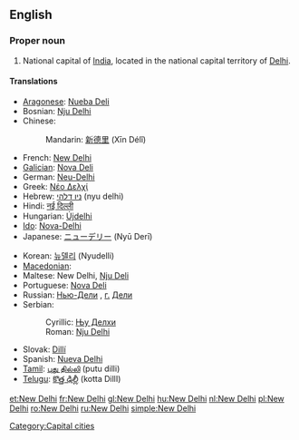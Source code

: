 {{wikipedia}}
==English==

===Proper noun===
{{en-proper noun|sg=[[new|New]] [[Delhi]]}}

# National capital of [[India]], located in the national capital territory of [[Delhi]].

====Translations====
{{trans-top|capital of India}}
* [[Aragonese]]: [[Nueba Deli]]
* Bosnian: [[Nju Delhi#Bosnian|Nju Delhi]] {{m}}
* Chinese:
*: Mandarin: [[新德里]] (Xīn Délǐ)
* French: [[#French|New Delhi]]
* [[Galician]]: [[Nova Deli]]
* German: [[Neu-Delhi]] {{n}}
* Greek: [[Νέο Δελχί]]
* Hebrew: [[ניו דלהי]] (nyu delhi)
* Hindi: [[नई दिल्ली]]
* Hungarian: [[Újdelhi]]
* [[Ido]]: [[Nova-Delhi]]
* Japanese: [[ニューデリー]] (Nyū Derī)
{{trans-mid}}
* Korean: [[뉴델리]] (Nyudelli)
* [[Macedonian]]: {{t|mk|Њу Делхи|n|tr=Nju Délhi|sc=Cyrl}}
* Maltese: New Delhi, [[Nju Deli]]
* Portuguese: [[Nova Deli]]
* Russian: [[Нью-Дели]] {{IPAchar|(N’ju-Dɛ́li)}}, [[г.]] [[Дели]] {{IPAchar|(górod Dɛ́li)}} {{m}}
* Serbian:
*: Cyrillic: [[Њу Делхи#Serbian|Њу Делхи]] {{m}}
*: Roman: [[Nju Delhi#Serbian|Nju Delhi]] {{m}}
* Slovak: [[Dillí]]
* Spanish: [[Nueva Delhi]] {{f}}
* [[Tamil]]: [[புது தில்லி]] (putu dilli)
* [[Telugu]]: [[కొత్త ఢిల్లీ]] (kotta DillI)
{{trans-bottom}}

[[Category:Capital cities]]

[[et:New Delhi]]
[[fr:New Delhi]]
[[gl:New Delhi]]
[[hu:New Delhi]]
[[nl:New Delhi]]
[[pl:New Delhi]]
[[ro:New Delhi]]
[[ru:New Delhi]]
[[simple:New Delhi]]